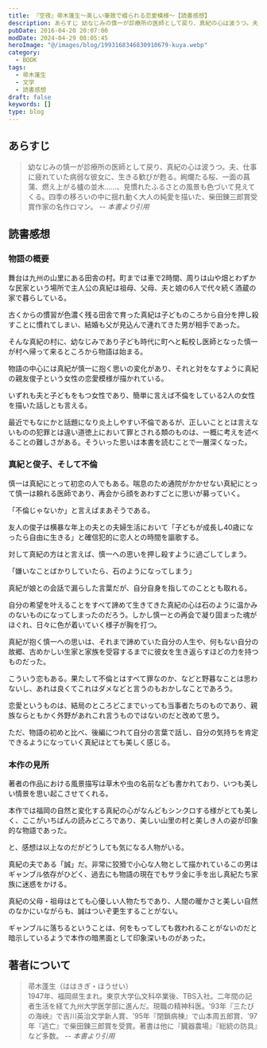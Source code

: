 ```yaml
---
title: 『空夜』帚木蓬生～美しい筆致で綴られる恋愛模様～【読書感想】
description: あらすじ 幼なじみの慎一が診療所の医師として戻り、真紀の心は波うつ。夫、仕事に疲れていた病弱な彼女に、生きる歓びが甦る。絢爛たる桜、一面の菖蒲、燃え上がる櫨の並木……、見慣れたふるさとの風景も色づいて見えてくる。四季の移ろいの中に揺れ動く大人の純愛を描いた、柴田錬三郎賞受賞作家の名作ロマン。
pubDate: 2016-04-20 20:07:00
modDate: 2024-04-29 08:05:45
heroImage: "@/images/blog/1993168346830910679-kuya.webp"
category:
  - BOOK
tags:
  - 帚木蓬生
  - 文学
  - 読書感想
draft: false
keywords: []
type: blog
---
```


## あらすじ

> 幼なじみの慎一が診療所の医師として戻り、真紀の心は波うつ。夫、仕事に疲れていた病弱な彼女に、生きる歓びが甦る。絢爛たる桜、一面の菖蒲、燃え上がる櫨の並木……、見慣れたふるさとの風景も色づいて見えてくる。四季の移ろいの中に揺れ動く大人の純愛を描いた、柴田錬三郎賞受賞作家の名作ロマン。 <cite>-- 本書より引用</cite>

## 読書感想

### 物語の概要

舞台は九州の山里にある田舎の村。町までは車で2時間、周りは山や畑とわずかな民家という場所で主人公の真紀は祖母、父母、夫と娘の6人で代々続く酒蔵の家で暮らしている。

古くからの慣習が色濃く残る田舎で育った真紀は子どものころから自分を押し殺すことに慣れてしまい、結婚も父が見込んで連れてきた男が相手であった。

そんな真紀の村に、幼なじみであり子ども時代に町へと転校し医師となった慎一が村へ帰って来るところから物語は始まる。

物語の中心には真紀が慎一に抱く思いの変化があり、それと対をなすように真紀の親友俊子という女性の恋愛模様が描かれている。

いずれも夫と子どもをもつ女性であり、簡単に言えば不倫をしている2人の女性を描いた話しとも言える。

最近でもなにかと話題になり炎上しやすい不倫であるが、正しいこととは言えないものの犯罪とは違い道徳上において罪とされる類のものは、一概に考えを述べることの難しさがある。そういった思いは本書を読むことで一層深くなった。

### 真紀と俊子、そして不倫

慎一は真紀にとって初恋の人でもある。喘息のため通院がかかせない真紀にとって慎一は頼れる医師であり、再会から顔をあわすごとに思いが募っていく。

「不倫じゃないか」と言えばまあそうである。

友人の俊子は横暴な年上の夫との夫婦生活において「子どもが成長し40歳になったら自由に生きる」と確信犯的に恋人との時間を謳歌する。

対して真紀の方はと言えば、慎一への思いを押し殺すように過ごしてしまう。

「嫌いなことばかりしていたら、石のようになってしまう」

真紀が娘との会話で漏らした言葉だが、自分自身を指してのこととも取れる。

自分の希望を叶えることをすべて諦めて生きてきた真紀の心は石のように温かみのないものになってしまったのだろう。しかし慎一との再会で凝り固まった魂がほぐれ、日々に色が着いていく様子が胸を打つ。

真紀が抱く慎一への思いは、それまで諦めていた自分の人生や、何もない自分の故郷、古めかしい生家と家族を受容するまでに彼女を生き返らすほどの力を持つものだった。

こういう恋もある。果たして不倫とはすべて罪なのか、などと野暮なことは思わないし、あれは良くてこれはダメなどと言うのもおかしなことであろう。

恋愛というものは、結局のところどこまでいっても当事者たちのものであり、親族ならともかく外野があれこれ言うものではないのだと改めて思う。

ただ、物語の初めと比べ、後編につれて自分の言葉で話し、自分の気持ちを肯定できるようになっていく真紀はとても美しく感じる。

### 本作の見所

著者の作品における風景描写は草木や虫の名前なども書かれており、いつも美しい情景を思い起こさせてくれる。

本作では福岡の自然と変化する真紀の心がなんどもシンクロする様がとても美しく、ここがいちばんの読みどころであり、美しい山里の村と美しき人の姿が印象的な物語であった。

と、感想は以上なのだがどうしても気になる人物がいる。

真紀の夫である「誠」だ。非常に狡猾で小心な人物として描かれているこの男はギャンブル依存がひどく、過去にも物語の現在でもサラ金に手を出し真紀たち家族に迷惑をかける。

真紀の父母・祖母はとても心優しい人物たちであり、人間の暖かさと美しい自然のなかにいながらも、誠はついぞ更生することがない。

ギャンブルに落ちるということは、何をもってしても救われることがないのだと暗示しているようで本作の暗黒面として印象深いものがあった。

<div class='not-prose'>
	<div data-vc_mylinkbox_id='886764972'></div>
</div>

## 著者について

> 帚木蓬生（ははきぎ・ほうせい）<br />
> 1947年、福岡県生まれ。東京大学仏文科卒業後、TBS入社。二年間の記者生活を経て九州大学医学部に進んだ。現職の精神科医。'93年『三たびの海峡』で吉川英治文学新人賞、'95年『閉鎖病棟』で山本周五郎賞、'97年『逃亡』で柴田錬三郎賞を受賞。著書は他に『臓器農場』『総統の防具』など多数。 <cite>-- 本書より引用</cite>
